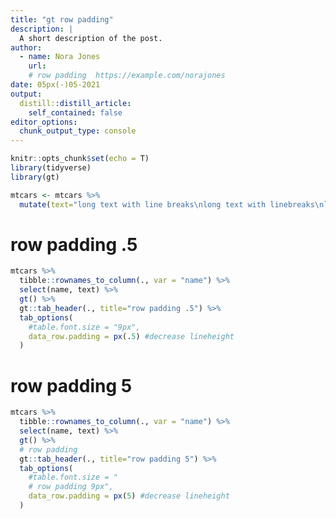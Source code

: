 ```yaml
---
title: "gt row padding"
description: |
  A short description of the post.
author:
  - name: Nora Jones
    url:
    # row padding  https://example.com/norajones
date: 05px(-)05-2021
output:
  distill::distill_article:
    self_contained: false
editor_options: 
  chunk_output_type: console
---
```



```r
knitr::opts_chunk$set(echo = T)
library(tidyverse)
library(gt)
```

```r
mtcars <- mtcars %>% 
  mutate(text="long text with line breaks\nlong text with linebreaks\nlong text with linebreaks")
```


# row padding .5

```r
mtcars %>% 
  tibble::rownames_to_column(., var = "name") %>% 
  select(name, text) %>% 
  gt() %>% 
  gt::tab_header(., title="row padding .5") %>% 
  tab_options(
    #table.font.size = "9px",
    data_row.padding = px(.5) #decrease lineheight
  )
```



# row padding 5

```r
mtcars %>% 
  tibble::rownames_to_column(., var = "name") %>% 
  select(name, text) %>% 
  gt() %>% 
  # row padding 
  gt::tab_header(., title="row padding 5") %>% 
  tab_options(
    #table.font.size = "
    # row padding 9px",
    data_row.padding = px(5) #decrease lineheight
  )
```


